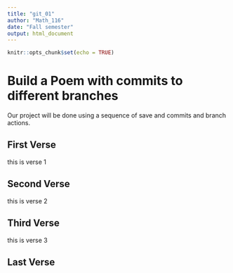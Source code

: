 ```yaml
---
title: "git_01"
author: "Math_116"
date: "Fall semester"
output: html_document
---
```


```r
knitr::opts_chunk$set(echo = TRUE)
```
# Build a Poem with commits to different branches
Our project will be done using a sequence of save and commits and branch actions.
<!-- Do not modify or change any text in "!--" bracketed areas such as this --- these are instructions to
you, if you change any of this the git program will notice it and compromise your git merging strategy !-->

## First Verse 
<!--Put the first five lines of a poem by Lewis Carrol in this section!-->

this is verse 1


## Second Verse
<!--Put the first five lines of a poem by Robert Frost here!-->

this is verse 2

## Third Verse
<!--Put the first two verses of The Walrus and the Carpenter here!-->

this is verse 3

## Last Verse
<!--Put a short poem of your choice 8-20 lines,here!-->
